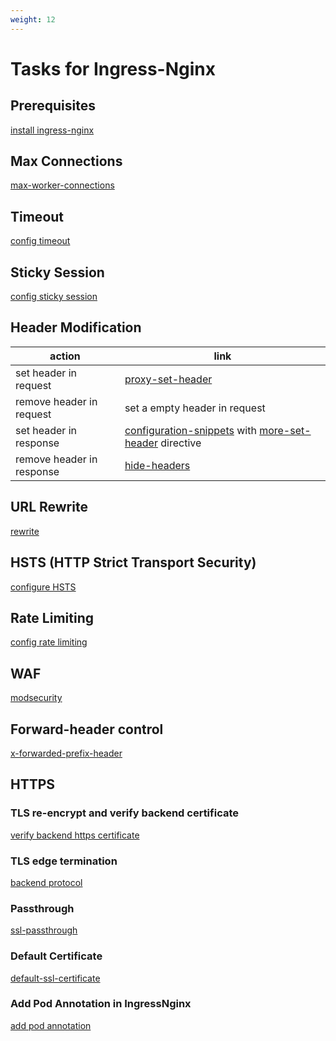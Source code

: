 ```yaml
---
weight: 12
---
```

# Tasks for Ingress-Nginx

## Prerequisites
[install ingress-nginx](./install_ingress_nginx_via_ingress_nginx_operator.mdx)

## Max Connections
[max-worker-connections](https://kubernetes.github.io/ingress-nginx/user-guide/nginx-configuration/configmap/#max-worker-connections)

## Timeout
[config timeout](https://kubernetes.github.io/ingress-nginx/user-guide/nginx-configuration/configmap/#proxy-connect-timeout)

## Sticky Session
[config sticky session](https://kubernetes.github.io/ingress-nginx/examples/affinity/cookie/#sticky-sessions)

## Header Modification
|action|link|
|--|--|
|set header in request|[proxy-set-header](https://kubernetes.github.io/ingress-nginx/user-guide/nginx-configuration/annotations/#custom-headers)|
|remove header in request| set a empty header in request |
|set header in response|[configuration-snippets](https://kubernetes.github.io/ingress-nginx/examples/customization/configuration-snippets/) with [more-set-header](https://github.com/openresty/headers-more-nginx-module?tab=readme-ov-file#more_set_headers) directive |
|remove header in response|[hide-headers](https://kubernetes.github.io/ingress-nginx/user-guide/nginx-configuration/configmap/#hide-headers)|

## URL Rewrite
[rewrite](https://kubernetes.github.io/ingress-nginx/user-guide/nginx-configuration/annotations/#rewrite)

## HSTS (HTTP Strict Transport Security)
[configure HSTS](https://kubernetes.github.io/ingress-nginx/user-guide/nginx-configuration/configmap/#hsts)

## Rate Limiting
[config rate limiting](https://kubernetes.github.io/ingress-nginx/user-guide/nginx-configuration/annotations/#rate-limiting)

## WAF
[modsecurity](https://kubernetes.github.io/ingress-nginx/user-guide/third-party-addons/modsecurity/)

## Forward-header control
[x-forwarded-prefix-header](https://kubernetes.github.io/ingress-nginx/user-guide/nginx-configuration/annotations/#x-forwarded-prefix-header)

## HTTPS

### TLS re-encrypt and verify backend certificate
[verify backend https certificate](https://kubernetes.github.io/ingress-nginx/user-guide/nginx-configuration/annotations/#backend-certificate-authentication)

### TLS edge termination
[backend protocol](https://kubernetes.github.io/ingress-nginx/user-guide/nginx-configuration/annotations/#backend-protocol)

### Passthrough
[ssl-passthrough](https://kubernetes.github.io/ingress-nginx/user-guide/nginx-configuration/annotations/#ssl-passthrough)

### Default Certificate
[default-ssl-certificate](https://kubernetes.github.io/ingress-nginx/user-guide/tls/#default-ssl-certificate)

### Add Pod Annotation in IngressNginx
[add pod annotation](../functions/endpoint_health_checker.mdx#add_pod_annotation_in_ingress_nginx)

